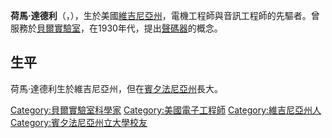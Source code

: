 {{Unreferenced|time=2020-09-16T08:09:31+00:00}}
'''荷馬·達德利'''（{{lang-en|Homer W. Dudley}}，{{bd|1896年||1987年||catIdx=Dudley,Homer}}），生於美國[[維吉尼亞州|維吉尼亞州]]，電機工程師與音訊工程師的先驅者。曾服務於[[貝爾實驗室|貝爾實驗室]]，在1930年代，提出[[聲碼器|聲碼器]]的概念。
==生平==
荷馬·達德利生於維吉尼亞州，但在[[賓夕法尼亞州|賓夕法尼亞州]]長大。

{{normdaten}}
{{DEFAULTSORT:Dudley,Homer}}
[[Category:貝爾實驗室科學家|Category:貝爾實驗室科學家]]
[[Category:美國電子工程師|Category:美國電子工程師]]
[[Category:維吉尼亞州人|Category:維吉尼亞州人]]
[[Category:賓夕法尼亞州立大學校友|Category:賓夕法尼亞州立大學校友]]
{{US-bio-stub}}